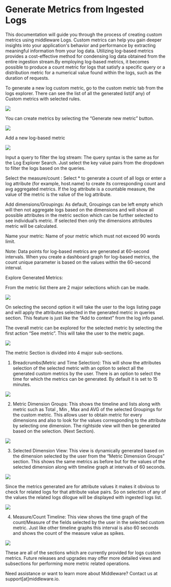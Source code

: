 
Generate Metrics from Ingested Logs
=============================


This documentation will guide you through the process of creating custom metrics using middleware Logs. Custom metrics can help you gain deeper insights into your application's behavior and performance by extracting meaningful information from your log data. Utilizing log-based metrics provides a cost-effective method for condensing log data obtained from the entire ingestion stream.By employing log-based metrics, it becomes possible to produce a count metric for logs that satisfy a specific query or a distribution metric for a numerical value found within the logs, such as the duration of requests.

To generate a new log custom metric, go to the custom metric tab from the logs explorer. There can see the list of all the generated list(if any) of Custom metrics with selected rules.

<img src="/images/log-monitoring/l18.png" />

You can create metrics by selecting the “Generate new metric” button.

<img src="/images/log-monitoring/l19.png" />


Add a new log-based metric

<img src="/images/log-monitoring/l20.png" />


Input a query to filter the log stream: The query syntax is the same as for the Log Explorer Search. Just select the key value pairs from the dropdown to filter the logs based on the queries.

Select the measure/count : Select * to generate a count of all logs or enter a log attribute (for example, host.name) to create its corresponding count and avg aggregated metrics. If the log attribute  is a countable measure, the value of the metric is the value of the log attribute.

Add dimensions/Groupings: As default, Groupings can be left empty which will then not aggregate logs based on the dimensions and will show all possible attributes in the metric section which can be further selected to see individual’s metric. If selected then only the dimensions attributes metric will be calculated.

Name your metric: Name of your metric which must not exceed 90 words limit.

Note: Data points for log-based metrics are generated at 60-second intervals. When you create a dashboard graph for log-based metrics, the count unique parameter is based on the values within the 60-second interval.

Explore Generated Metrics:

From the metric list there are 2 major selections which can be made.

<img src="/images/log-monitoring/l21.png" />


On selecting the second option it will take the user to the logs listing page and will apply the attributes selected in the generated metric in queries section. This feature is just like the “Add to context” from the log info panel.

The overall metric can be explored for the selected metric by selecting the first action “See metric”. This will take the user to the metric page.

<img src="/images/log-monitoring/l22.png" />


The metric Section is divided into 4 major sub-sections.

1.  Breadcrumbs(Metric and Time Selection): This will show the attributes selection of the selected metric with an option to select all the generated custom metrics by the user. There is an option to select the time for which the metrics can be generated. By default it is set to 15 minutes.

<img src="/images/log-monitoring/l23.png" />

2.  Metric Dimension Groups: This shows the timeline and lists along with metric such as Total , Min , Max and AVG of the selected Groupings for the custom metric. This allows user to obtain metric for every dimensions and also to look for the values corresponding to the attribute by selecting one dimension. The rightside view will then be generated based on the selection. (Next Section).

<img src="/images/log-monitoring/l24.png" />

3.  Selected Dimension View: This view is dynamically generated based on the dimension selected by the user from the “Metric Dimension Groups” section. This shows the same metrics as before but for the values of the selected dimension along with timeline graph at intervals of 60 seconds.

<img src="/images/log-monitoring/l25.png" />


Since the metrics generated are for attribute values it makes it obvious to check for related logs for that attribute value pairs. So on selection of any of the values the related logs dilogue will be displayed with ingested logs list.

<img src="/images/log-monitoring/l26.png" />

4.  Measure/Count Timeline:  This view shows the time graph of the count/Measure of the fields selected by the user in the selected custom metric.  Just like other timeline graphs this interval is also 60 seconds and shows the count of the measure value as spikes.

<img src="/images/log-monitoring/l27.png" />

These are all of the sections which are currently provided for logs custom metrics. Future releases and upgrades may offer more detailed views and subsections for performing more metric related operations.

<Note> Need assistance or want to learn more about Middleware? Contact us at support[at]middleware.io. </Note>
